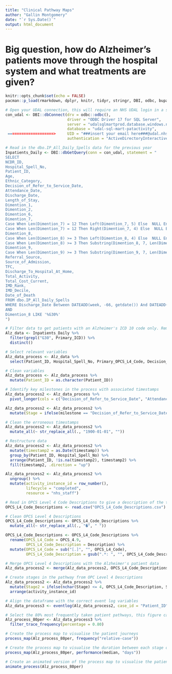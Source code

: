 ---
title: "Clinical Pathway Maps"
author: "Gallin Montgomery"
date: "`r Sys.Date()`"
output: html_document
---
# Big question, how do Alzheimer's patients move through the hospital system and what treatments are given?

```{r setup, include=FALSE}
knitr::opts_chunk$set(echo = FALSE)
pacman::p_load(rmarkdown, dplyr, knitr, tidyr, stringr, DBI, odbc, bupaverse, processanimateR)
```

```{r echo=FALSE}
# Open your UDAL connection, this will require an NHS UDAL login in a separate pop up window
con_udal <- DBI::dbConnect(drv = odbc::odbc(),
                           driver = "ODBC Driver 17 for SQL Server",
                           server = "udalsqlmartprod.database.windows.net",
                           database = "udal-sql-mart-patactivity",
 ====================>     UID = "###insert your email here###@udal.nhs.uk", # Edit your UDAL email here ######################################### <===================================================
                           authentication = "ActiveDirectoryInteractive")

# Read in the dbo.IP_All_Daily_Spells data for the previous year
Inpatients_Daily <- DBI::dbGetQuery(conn = con_udal, statement = "
SELECT 
NCDR_ID,
Hospital_Spell_No,
Patient_ID,
Age,
Ethnic_Category,
Decision_of_Refer_to_Service_Date,
Attendance_Date,
Discharge_Date,
Length_of_Stay,
Dimention_1,
Dimention_2,
Dimention_6,
Dimention_7,
Case When Len(Dimention_7) = 12 Then Left(Dimention_7, 5) Else  NULL End  As HRG_Code,
Case When Len(Dimention_7) = 12 Then Right(Dimention_7, 4) Else  NULL End  As Primary_OPCS_L4_Code,
Dimention_8,
Case When Len(Dimention_8) >= 3 Then Left(Dimention_8, 4) Else  NULL End  As Primary_ICD,
Case When Len(Dimention_8) >= 3 Then Substring(Dimention_8, 7, Len(Dimention_8)) Else  NULL End  As Secondary_ICD,
Dimention_9,
Case When Len(Dimention_9) >= 3 Then Substring(Dimention_9, 7, Len(Dimention_9)) Else  NULL End  As Secondary_OPCS_L4_Code,
Referral_Source,
Source_of_Admission,
TFC,
Discharge_To_Hospital_At_Home,
Total_Activity,
Total_Cost_Current,
IMD_Rank,
IMD_Decile,
Date_of_Death
FROM dbo.IP_All_Daily_Spells
WHERE Discharge_Date Between DATEADD(week, -66, getdate()) And DATEADD(week, -14, getdate()) 
AND
Dimention_8 LIKE '%G30%'
")

# Filter data to get patients with an Alzheimer's ICD 10 code only. Remove duplicates.
Alz_data <- Inpatients_Daily %>% 
  filter(grepl("G30", Primary_ICD)) %>% 
  distinct()
```

```{r echo=FALSE}
# Select relevant variables
Alz_data_process <- Alz_data %>% 
  select(Patient_ID, Hospital_Spell_No, Primary_OPCS_L4_Code, Decision_of_Refer_to_Service_Date, Attendance_Date, Discharge_Date, Dimention_1, Dimention_6)

# Clean variables
Alz_data_process <- Alz_data_process %>% 
  mutate(Patient_ID = as.character(Patient_ID))

# Identify key milestones in the process with associated timestamps
Alz_data_process2 <- Alz_data_process %>% 
  pivot_longer(cols = c("Decision_of_Refer_to_Service_Date", "Attendance_Date", "Discharge_Date"), names_to = "milestone", values_to = "timestamp")

Alz_data_process2 <- Alz_data_process2 %>% 
  mutate(Stage = ifelse(milestone == "Decision_of_Refer_to_Service_Date", Dimention_1, ifelse(milestone == "Attendance_Date", Primary_OPCS_L4_Code, ifelse(milestone == "Discharge_Date", Dimention_6, milestone))))

# Clean the erroneous timestamps
Alz_data_process2 <- Alz_data_process2 %>% 
  mutate_all(~ str_replace_all(., "1900-01-01", "")) 

# Restructure data
Alz_data_process2 <- Alz_data_process2 %>% 
  mutate(timestamp2 = as.Date(timestamp)) %>% 
  group_by(Patient_ID, Hospital_Spell_No) %>% 
  arrange(Patient_ID, !is.na(timestamp2), timestamp2) %>% 
  fill(timestamp2, .direction = "up")

Alz_data_process2 <- Alz_data_process2 %>% 
  ungroup() %>% 
  mutate(activity_instance_id = row_number(),
         lifecycle = "completed",
         resource = "nhs_staff")

# Read in OPCS Level 4 Code Descriptions to give a description of the treatment
OPCS_L4_Code_Descriptions <- read.csv("OPCS_L4_Code_Descriptions.csv")

# Clean OPCS Level 4 Descriptions
OPCS_L4_Code_Descriptions <- OPCS_L4_Code_Descriptions %>%
  mutate_all(~ str_replace_all(., "�", " ")) 

OPCS_L4_Code_Descriptions <- OPCS_L4_Code_Descriptions %>%
  rename(OPCS_L4_Code = OPCS_4.9,
         OPCS_L4_Code_Description = Description) %>%
  mutate(OPCS_L4_Code = sub("[.]", "", OPCS_L4_Code),
         OPCS_L4_Code_Description = gsub(".*: ", "", OPCS_L4_Code_Description))

# Merge OPCS Level 4 Descriptions with the Alzheimer's patient data
Alz_data_process2 <- merge(Alz_data_process2, OPCS_L4_Code_Descriptions, by.x = "Primary_OPCS_L4_Code", by.y = "OPCS_L4_Code", all.x = TRUE)

# Create stages in the pathway from OPC Level 4 Descriptions
Alz_data_process2 <- Alz_data_process2 %>% 
  mutate(Stage2 = ifelse(nchar(Stage) <= 4, OPCS_L4_Code_Description, Stage)) %>% 
  arrange(activity_instance_id)

# Align the dataframe with the correct event log variables
Alz_data_process3 <- eventlog(Alz_data_process2, case_id = "Patient_ID", activity_id = "Stage2", activity_instance_id = "activity_instance_id", lifecycle_id = "lifecycle", timestamp = "timestamp2", resource_id = "resource")

# Select the 80% most frequently taken patient pathways, this figure can be adjusted to suit
Alz_process_80per <- Alz_data_process3 %>% 
  filter_trace_frequency(percentage = 0.80)
```

```{r echo=FALSE}
# Create the process map to visualise the patient journeys
process_map(Alz_process_80per, frequency("relative-case"))

# Create the process map to visualise the duration between each stage of the patient journeys
process_map(Alz_process_80per, performance(median, "days"))

# Create an animated version of the process map to visualise the patient journeys
animate_process(Alz_process_80per)
```
